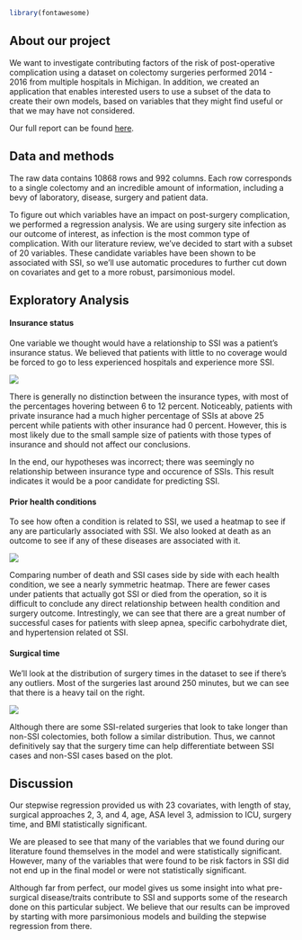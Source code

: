 <link href="./styles.css" rel="stylesheet"></link> 

```r
library(fontawesome)
```

## About our project
We want to investigate contributing factors of the risk of post-operative complication using a dataset on colectomy surgeries performed 2014 - 2016 from multiple hospitals in Michigan. In addition, we created an application that enables interested users to use a subset of the data to create their own models, based on variables that they might find useful or that we may have not considered.    
           
Our full report can be found  [here](https://github.com/thecbp/P8105_final/blob/master/report.md). 
    
## Data and methods
The raw data contains 10868 rows and 992 columns. Each row corresponds to a single colectomy and an incredible amount of information, including a bevy of laboratory, disease, surgery and patient data.     
      
To figure out which variables have an impact on post-surgery complication, we performed a regression analysis. We are using surgery site infection as our outcome of interest, as infection is the most common type of complication. With our literature review, we’ve decided to start with a subset of 20 variables. These candidate variables have been shown to be associated with SSI, so we’ll use automatic procedures to further cut down on covariates and get to a more robust, parsimonious model.
       
      
## Exploratory Analysis

#### Insurance status
One variable we thought would have a relationship to SSI was a patient's insurance status. We believed that patients with little to no coverage would be forced to go to less experienced hospitals and experience more SSI.    
<div id="main" style="margin:left; width:380px;display:block" />
<img src="./plots/insurance_plot-1.png">
</div>
There is generally no distinction between the insurance types, with most of the percentages hovering between 6 to 12 percent. Noticeably, patients with private insurance had a much higher percentage of SSIs at above 25 percent while patients with other insurance had 0 percent. However, this is most likely due to the small sample size of patients with those types of insurance and should not affect our conclusions.
     
In the end, our hypotheses was incorrect; there was seemingly no relationship between insurance type and occurence of SSIs. This result indicates it would be a poor candidate for predicting SSI.

#### Prior health conditions

To see how often a condition is related to SSI, we used a heatmap to see if any are particularly associated with SSI. We also looked at death as an outcome to see if any of these diseases are associated with it.    
<div id="main" style="margin:left; width:380px;display:block" />
<img src="./plots/givin-the-heat-1.png">
</div>
Comparing number of death and SSI cases side by side with each health condition, we see a nearly symmetric heatmap. There are fewer cases under patients that actually got SSI or died from the operation, so it is difficult to conclude any direct relationship between health condition and surgery outcome. Intrestingly, we can see that there are a great number of successful cases for patients with sleep apnea, specific carbohydrate diet, and hypertension related ot SSI.    

#### Surgical time
    
We'll look at the distribution of surgery times in the dataset to see if there's any outliers. Most of the surgeries last around 250 minutes, but we can see that there is a heavy tail on the right. 
<div id="main" style="margin:left; width:380px;display:block" />
<img src="./plots/ssi-vs-asa-plot-1.png">
</div>
Although there are some SSI-related surgeries that look to take longer than non-SSI colectomies, both follow a similar distribution. Thus, we cannot definitively say that the surgery time can help differentiate between SSI cases and non-SSI cases based on the plot.  

## Discussion
Our stepwise regression provided us with 23 covariates, with length of stay, surgical approaches 2, 3, and 4, age, ASA level 3, admission to ICU, surgery time, and BMI statistically significant.    
    
We are pleased to see that many of the variables that we found during our literature found themselves in the model and were statistically significant. However, many of the variables that were found to be risk factors in SSI did not end up in the final model or were not statistically significant.    
      
Although far from perfect, our model gives us some insight into what pre-surgical disease/traits contribute to SSI and supports some of the research done on this particular subject. We believe that our results can be improved by starting with more parsimonious models and building the stepwise regression from there.    
